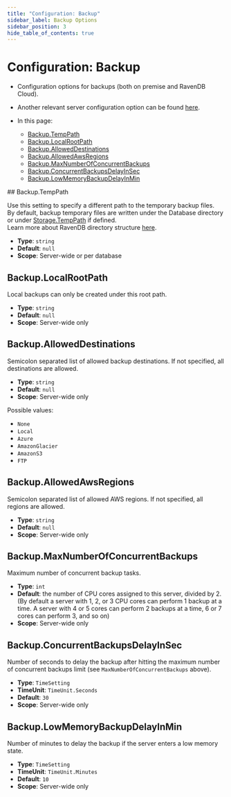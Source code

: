 ```yaml
---
title: "Configuration: Backup"
sidebar_label: Backup Options
sidebar_position: 3
hide_table_of_contents: true
---
```



# Configuration: Backup
<Admonition type="note" title="Note">

* Configuration options for backups (both on premise and RavenDB Cloud).  

* Another relevant server configuration option can be found [here](../../server/configuration/server-configuration.mdx#server.cpucredits.exhaustionbackupdelayinmin).

* In this page:  
    * [Backup.TempPath](../../server/configuration/backup-configuration.mdx#backup.temppath)  
    * [Backup.LocalRootPath](../../server/configuration/backup-configuration.mdx#backup.localrootpath)  
    * [Backup.AllowedDestinations](../../server/configuration/backup-configuration.mdx#backup.alloweddestinations)  
    * [Backup.AllowedAwsRegions](../../server/configuration/backup-configuration.mdx#backup.allowedawsregions)  
    * [Backup.MaxNumberOfConcurrentBackups](../../server/configuration/backup-configuration.mdx#backup.maxnumberofconcurrentbackups)  
    * [Backup.ConcurrentBackupsDelayInSec](../../server/configuration/backup-configuration.mdx#backup.concurrentbackupsdelayinsec)  
    * [Backup.LowMemoryBackupDelayInMin](../../server/configuration/backup-configuration.mdx#backup.lowmemorybackupdelayinmin)  

</Admonition>
## Backup.TempPath

Use this setting to specify a different path to the temporary backup files.  
By default, backup temporary files are written under the Database directory or under [Storage.TempPath](../../server/configuration/storage-configuration.mdx) if defined.  
Learn more about RavenDB directory structure [here](../../server/storage/directory-structure.mdx).

- **Type**: `string`
- **Default**: `null`
- **Scope**: Server-wide or per database



## Backup.LocalRootPath

Local backups can only be created under this root path.  

- **Type**: `string`  
- **Default**: `null`  
- **Scope**: Server-wide only  



## Backup.AllowedDestinations

Semicolon separated list of allowed backup destinations. If not specified, all destinations are allowed.   

- **Type**: `string`  
- **Default**: `null`  
- **Scope**: Server-wide only  

Possible values:  

- `None`  
- `Local`  
- `Azure`  
- `AmazonGlacier`  
- `AmazonS3`  
- `FTP`  



## Backup.AllowedAwsRegions

Semicolon separated list of allowed AWS regions. If not specified, all regions are allowed.  

- **Type**: `string`  
- **Default**: `null`  
- **Scope**: Server-wide only  



## Backup.MaxNumberOfConcurrentBackups

Maximum number of concurrent backup tasks.  

- **Type**: `int`  
- **Default**: the number of CPU cores assigned to this server, divided by 2.  
  (By default a server with 1, 2, or 3 CPU cores can perform 1 backup at a time. A server with 4 or 5 cores can perform 2 backups at a time, 6 or 7 cores can perform 3, and so on)
- **Scope**: Server-wide only  



## Backup.ConcurrentBackupsDelayInSec

Number of seconds to delay the backup after hitting the maximum number of concurrent backups limit (see `MaxNumberOfConcurrentBackups` above).  

- **Type**: `TimeSetting`  
- **TimeUnit**: `TimeUnit.Seconds`  
- **Default**: `30`  
- **Scope**: Server-wide only  



## Backup.LowMemoryBackupDelayInMin

Number of minutes to delay the backup if the server enters a low memory state.  

- **Type**: `TimeSetting`  
- **TimeUnit**: `TimeUnit.Minutes`  
- **Default**: `10`  
- **Scope**: Server-wide only  



